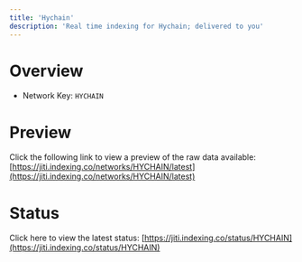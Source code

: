 ```yaml
---
title: 'Hychain'
description: 'Real time indexing for Hychain; delivered to you'
---
```


# Overview
- Network Key: `HYCHAIN`

# Preview
Click the following link to view a preview of the raw data available: [https://jiti.indexing.co/networks/HYCHAIN/latest](https://jiti.indexing.co/networks/HYCHAIN/latest)

# Status
Click here to view the latest status: [https://jiti.indexing.co/status/HYCHAIN](https://jiti.indexing.co/status/HYCHAIN)
